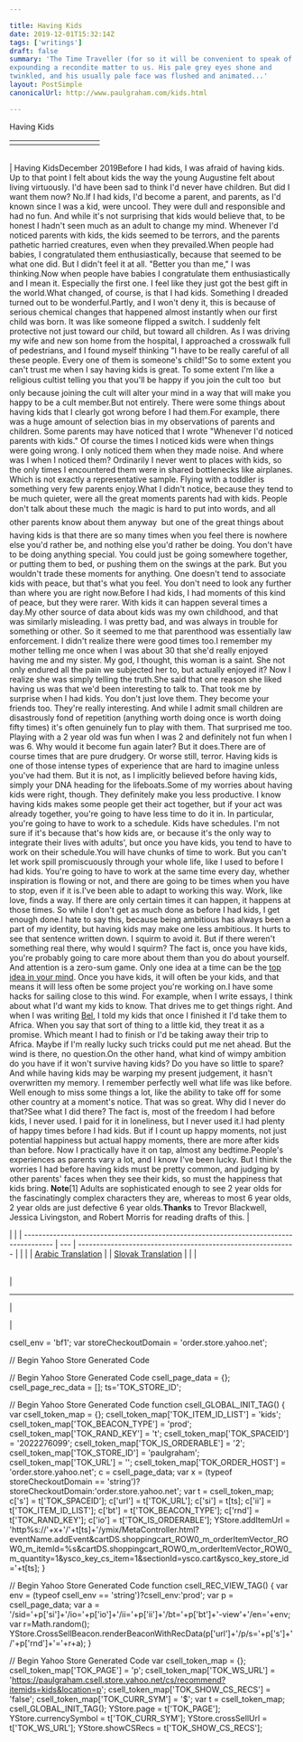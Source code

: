 ```yaml
---

title: Having Kids
date: 2019-12-01T15:32:14Z
tags: ['writings']
draft: false
summary: 'The Time Traveller (for so it will be convenient to speak of him) was
expounding a recondite matter to us. His pale grey eyes shone and
twinkled, and his usually pale face was flushed and animated...'
layout: PostSimple
canonicalUrl: http://www.paulgraham.com/kids.html

---
```


 <!-- 
 (new Image).src="https://store.yahoo.net/cgi-bin/refsd?e=http://www.paulgraham.com/kids.html&h=www.paulgraham.com&v=1.0&dr=" + escape(document.referrer); 
 -->

Having Kids

|     |     |     |     |     |     |     |     |     |     |
| --- | --- | --- | --- | --- | --- | --- | --- | --- | --- |
|     |     |

|     |
| --- |

| Having KidsDecember 2019Before I had kids, I was afraid of having kids. Up to that point I
felt about kids the way the young Augustine felt about living
virtuously. I'd have been sad to think I'd never have children.
But did I want them now? No.If I had kids, I'd become a parent, and parents, as I'd known since
I was a kid, were uncool. They were dull and responsible and had
no fun. And while it's not surprising that kids would believe that,
to be honest I hadn't seen much as an adult to change my mind.
Whenever I'd noticed parents with kids, the kids seemed to be
terrors, and the parents pathetic harried creatures, even when they
prevailed.When people had babies, I congratulated them enthusiastically,
because that seemed to be what one did. But I didn't feel it at
all. "Better you than me," I was thinking.Now when people have babies I congratulate them enthusiastically and
I mean it. Especially the first one. I feel like they just got the best gift in the world.What changed, of course, is that I had kids. Something I dreaded
turned out to be wonderful.Partly, and I won't deny it, this is because of serious chemical
changes that happened almost instantly when our first child was
born. It was like someone flipped a switch. I suddenly felt
protective not just toward our child, but toward all children. As I was
driving my wife and new son home from the hospital, I approached a
crosswalk full of pedestrians, and I found myself thinking "I have
to be really careful of all these people. Every one of them is
someone's child!"So to some extent you can't trust me when I say having kids is
great. To some extent I'm like a religious cultist telling you
that you'll be happy if you join the cult too  but only because
joining the cult will alter your mind in a way that will make you
happy to be a cult member.But not entirely. There were some things
about having kids that I clearly got wrong before I had them.For example, there was a huge amount of selection bias in my
observations of parents and children. Some parents may have noticed
that I wrote "Whenever I'd noticed parents with kids." Of course
the times I noticed kids were when things were going wrong. I only
noticed them when they made noise. And where was I when I noticed
them? Ordinarily I never went to places with kids, so the only
times I encountered them were in shared bottlenecks like airplanes.
Which is not exactly a representative sample. Flying with a toddler
is something very few parents enjoy.What I didn't notice, because they tend to be much quieter, were
all the great moments parents had with kids. People don't talk about
these much  the magic is hard to put into words, and all other
parents know about them anyway  but one of the great things about
having kids is that there are so many times when you feel there is
nowhere else you'd rather be, and nothing else you'd rather be
doing. You don't have to be doing anything special. You could just
be going somewhere together, or putting them to bed, or pushing
them on the swings at the park. But you wouldn't trade these moments
for anything. One doesn't tend to associate kids with peace, but
that's what you feel. You don't need to look any
further than where you are right now.Before I had kids, I had moments of this kind of peace, but they
were rarer. With kids it can happen several times a day.My other source of data about kids was my own childhood, and that
was similarly misleading. I was pretty bad, and was always in trouble
for something or other. So it seemed to me that parenthood was
essentially law enforcement. I didn't realize there were good times
too.I remember my mother telling me once when I was about 30 that she'd
really enjoyed having me and my sister. My god, I thought, this
woman is a saint. She not only endured all the pain we subjected
her to, but actually enjoyed it? Now I realize she was simply telling
the truth.She said that one reason she liked having us was that we'd been
interesting to talk to. That took me by surprise when I had kids.
You don't just love them. They become your friends too. They're
really interesting. And while I admit small children are disastrously
fond of repetition (anything worth doing once is worth doing fifty
times) it's often genuinely fun to play with them. That surprised
me too. Playing with a 2 year old was fun when I was 2 and definitely
not fun when I was 6. Why would it become fun again later? But it
does.There are of course times that are pure drudgery. Or worse still,
terror. Having kids is one of those intense types of experience
that are hard to imagine unless you've had them. But it is not, as I
implicitly believed before having kids, simply your DNA heading for
the lifeboats.Some of my worries about having kids were right, though. They
definitely make you less productive. I know having kids makes some
people get their act together, but if your act was already together,
you're going to have less time to do it in. In particular, you're
going to have to work to a schedule. Kids have schedules. I'm not
sure if it's because that's how kids are, or because it's the only
way to integrate their lives with adults', but once you have kids,
you tend to have to work on their schedule.You will have chunks of time to work. But you can't let work spill
promiscuously through your whole life, like I used to before I had
kids. You're going to have to work at the same time every day,
whether inspiration is flowing or not, and there are going to be
times when you have to stop, even if it is.I've been able to adapt to working this way. Work, like love, finds
a way. If there are only certain times it can happen, it happens
at those times. So while I don't get as much done as before I had
kids, I get enough done.I hate to say this, because being ambitious has always been a part
of my identity, but having kids may make one less ambitious. It
hurts to see that sentence written down. I squirm to avoid it. But
if there weren't something real there, why would I squirm? The
fact is, once you have kids, you're probably going to care more
about them than you do about yourself. And attention is a zero-sum
game. Only one idea at a time can be the
[top idea in your mind](top.html).
Once you have kids, it will often be your kids, and that means it
will less often be some project you're working on.I have some hacks for sailing close to this wind. For example, when
I write essays, I think about what I'd want my kids to know. That
drives me to get things right. And when I was writing
[Bel](bel.html), I told
my kids that once I finished it I'd take them to Africa. When you
say that sort of thing to a little kid, they treat it as a promise.
Which meant I had to finish or I'd be taking away their trip to
Africa. Maybe if I'm really lucky such tricks could put me net
ahead. But the wind is there, no question.On the other hand, what kind of wimpy ambition do you have if it
won't survive having kids? Do you have so little to spare?And while having kids may be warping my present judgement, it hasn't
overwritten my memory. I remember perfectly well what life was like
before. Well enough to miss some things a lot, like the
ability to take off for some other country at a moment's notice.
That was so great. Why did I never do that?See what I did there? The fact is, most of the freedom I had before
kids, I never used. I paid for it in loneliness, but I never used
it.I had plenty of happy times before I had kids. But if I count up
happy moments, not just potential happiness but actual happy moments,
there are more after kids than before. Now I practically have it
on tap, almost any bedtime.People's experiences as parents
vary a lot, and I know I've been lucky. But I think the worries I
had before having kids must be pretty common, and judging by other
parents' faces when they see their kids, so must the happiness that
kids bring.
**Note**[1] Adults are sophisticated enough to see 2 year olds for the
fascinatingly complex characters they are, whereas to most 6 year
olds, 2 year olds are just defective 6 year olds.**Thanks** to Trevor Blackwell, Jessica Livingston, and Robert Morris
for reading drafts of this. |

|                                                                                        |
| -------------------------------------------------------------------------------------- | --- | ------------------------------------------------------------ |
|                                                                                        |
| [Arabic Translation](https://tldrarabiccontents.blogspot.com/2020/02/blog-post_3.html) |     | [Slovak Translation](https://otcom.sk/paul-graham-mat-deti/) |
|                                                                                        |

|     |
| --- |

|

---

|

|

csell_env = 'bf1';
var storeCheckoutDomain = 'order.store.yahoo.net';

// Begin Yahoo Store Generated Code

// Begin Yahoo Store Generated Code
csell_page_data = {}; csell_page_rec_data = []; ts='TOK_STORE_ID';

// Begin Yahoo Store Generated Code
function csell_GLOBAL_INIT_TAG() { var csell_token_map = {}; csell_token_map['TOK\_ITEM\_ID\_LIST'] = 'kids'; csell_token_map['TOK\_BEACON\_TYPE'] = 'prod'; csell_token_map['TOK\_RAND\_KEY'] = 't'; csell_token_map['TOK\_SPACEID'] = '2022276099'; csell_token_map['TOK\_IS\_ORDERABLE'] = '2'; csell_token_map['TOK\_STORE\_ID'] = 'paulgraham'; csell_token_map['TOK\_URL'] = ''; csell_token_map['TOK\_ORDER\_HOST'] = 'order.store.yahoo.net'; c = csell_page_data; var x = (typeof storeCheckoutDomain == 'string')?storeCheckoutDomain:'order.store.yahoo.net'; var t = csell_token_map; c['s'] = t['TOK\_SPACEID']; c['url'] = t['TOK\_URL']; c['si'] = t[ts]; c['ii'] = t['TOK\_ITEM\_ID\_LIST']; c['bt'] = t['TOK\_BEACON\_TYPE']; c['rnd'] = t['TOK\_RAND\_KEY']; c['io'] = t['TOK\_IS\_ORDERABLE']; YStore.addItemUrl = 'http%s://'+x+'/'+t[ts]+'/ymix/MetaController.html?eventName.addEvent&cartDS.shoppingcart_ROW0_m_orderItemVector_ROW0_m_itemId=%s&cartDS.shoppingcart_ROW0_m_orderItemVector_ROW0_m_quantity=1&ysco_key_cs_item=1&sectionId=ysco.cart&ysco_key_store_id='+t[ts]; }

// Begin Yahoo Store Generated Code
function csell_REC_VIEW_TAG() { var env = (typeof csell_env == 'string')?csell_env:'prod'; var p = csell_page_data; var a = '/sid='+p['si']+'/io='+p['io']+'/ii='+p['ii']+'/bt='+p['bt']+'-view'+'/en='+env; var r=Math.random(); YStore.CrossSellBeacon.renderBeaconWithRecData(p['url']+'/p/s='+p['s']+'/'+p['rnd']+'='+r+a); }

// Begin Yahoo Store Generated Code
var csell_token_map = {}; csell_token_map['TOK\_PAGE'] = 'p'; csell_token_map['TOK\_WS\_URL'] = 'https://paulgraham.csell.store.yahoo.net/cs/recommend?itemids=kids&location=p'; csell_token_map['TOK\_SHOW\_CS\_RECS'] = 'false'; csell_token_map['TOK\_CURR\_SYM'] = '$'; var t = csell_token_map; csell_GLOBAL_INIT_TAG(); YStore.page = t['TOK\_PAGE']; YStore.currencySymbol = t['TOK\_CURR\_SYM']; YStore.crossSellUrl = t['TOK\_WS\_URL']; YStore.showCSRecs = t['TOK\_SHOW\_CS\_RECS'];
